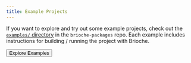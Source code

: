 ```yaml
---
title: Example Projects
---
```



If you want to explore and try out some example projects, check out the [`examples/` directory](https://github.com/brioche-dev/brioche-packages/tree/main/examples) in the `brioche-packages` repo. Each example includes instructions for building / running the project with Brioche.

<div class="flex flex-col items-center mb-4">
  <Button href="https://github.com/brioche-dev/brioche-packages/tree/main/examples">
    Explore Examples
  </Button>
</div>
